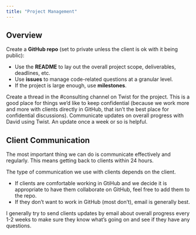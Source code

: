 ```yaml
---
title: "Project Management"
---
```


## Overview

Create a **GitHub repo** (set to private unless the client is ok with it being public):

- Use the **README** to lay out the overall project scope, deliverables, deadlines, etc.
- Use **issues** to manage code-related questions at a granular level.
- If the project is large enough, use **milestones**. 

Create a thread in the #consulting channel on Twist for the project. This is a good place for things we'd like to keep confidential (because we work more and more with clients directly in GitHub, that isn't the best place for confidential discussions). Communicate updates on overall progress with David using Twist. An update once a week or so is helpful.  

## Client Communication

The most important thing we can do is communicate effectively and regularly. This means getting back to clients within 24 hours. 

The type of communication we use with clients depends on the client. 

- If clients are comfortable working in GtiHub and we decide it is appropriate to have them collaborate on GitHub, feel free to add them to the repo.
- If they don't want to work in GitHub (most don't), email is generally best.

I generally try to send clients updates by email about overall progress every 1-2 weeks to make sure they know what's going on and see if they have any questions.

